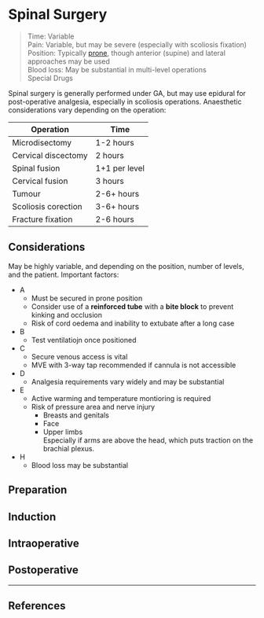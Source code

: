 # Spinal Surgery

>Time: Variable  <br>
>Pain: Variable, but may be severe (especially with scoliosis fixation)  <br>
>Position: Typically [prone](/anaesthesia/general/proneanaes.md), though anterior (supine) and lateral approaches may be used <br>
>Blood loss:  May be substantial in multi-level operations <br>
>Special Drugs


Spinal surgery is generally performed under GA, but may use epidural for post-operative analgesia, especially in scoliosis operations. Anaesthetic considerations vary depending on the operation:

|Operation|Time|Position|Surgical Stages|Blood Loss|Pain|Other|
|--|--|
|Microdisectomy|1-2 hours|Prone|Skin incision, dissection of erector spinae, laminotomy, rhizolysis (stimulating)| Minimal|Typically NSAIDS and LA adequate|Day case|
|Cervical discectomy|2 hours|Prone, may have pins||Minimal|More opioid may be required|May have neurology - emergency|
|Spinal fusion|1+1 per level|Prone||May be substantial. G+H, cross-match units|Substantial|May need bone grafts|
|Cervical fusion|3 hours|Supine or prone with pins||Less than for lumbar or thoracic. G+H|Regular opioid may be required|May need FOI due to unstable spine. Pins are stimulating|
|Tumour|2-6+ hours|Supine or prone||Potential for massive transfusion. G+H, cross-match.|Regular opioid required|Surgically challenging|
|Scoliosis corection|3-6+ hours|Supine or prone||Potential for massive transfusion. G+H, cross-match|Severe pain, often in patients with history of chronic pain. Seek advice.|May have restrictive respiratory disease.|
|Fracture fixation|2-6 hours|Supine or Prone||May be substantial. G+H, cross-match.|May be severe if multiple levels involved|Other injuries and physiological state may make anaesthesia challenging|


## Considerations

May be highly variable, and depending on the position, number of levels, and the patient. Important factors:

* A\
	* Must be secured in prone position
	* Consider use of a **reinforced tube** with a **bite block** to prevent kinking and occlusion
	* Risk of cord oedema and inability to extubate after a long case
* B
	* Test ventilatiojn once positioned
* C
	* Secure venous access is vital
	* MVE with 3-way tap recommended if cannula is not accessible
* D
	* Analgesia requirements vary widely and may be substantial
* E
	* Active warming and temperature montioring is required
	* Risk of pressure area and nerve injury
		* Breasts and genitals
		* Face
		* Upper limbs\
		Especially if arms are above the head, which puts traction on the brachial plexus.
* H
	* Blood loss may be substantial


## Preparation

## Induction

## Intraoperative

## Postoperative


---

## References

